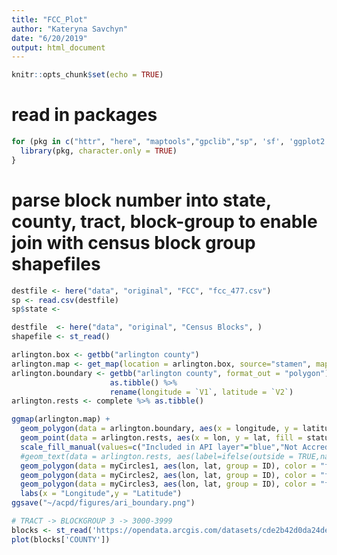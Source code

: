 ```yaml
---
title: "FCC_Plot"
author: "Kateryna Savchyn"
date: "6/20/2019"
output: html_document
---
```


```r
knitr::opts_chunk$set(echo = TRUE)
```

# read in packages
```r
for (pkg in c("httr", "here", "maptools","gpclib","sp", 'sf', 'ggplot2', 'ggmap', 'osmdata', 'tidyverse', 'tigris', 'acs')) {
  library(pkg, character.only = TRUE)
}
```

# parse block number into state,  county, tract, block-group to enable join with census block group shapefiles

```r
destfile <- here("data", "original", "FCC", "fcc_477.csv")
sp <- read.csv(destfile)
sp$state <- 
```

```r
destfile  <- here("data", "original", "Census Blocks", )
shapefile <- st_read()
```


```r
arlington.box <- getbb("arlington county")
arlington.map <- get_map(location = arlington.box, source="stamen", maptype="watercolor", crop = TRUE)
arlington.boundary <- getbb("arlington county", format_out = "polygon") %>%
                      as.tibble() %>%
                      rename(longitude = `V1`, latitude = `V2`)
arlington.rests <- complete %>% as.tibble()

ggmap(arlington.map) +
  geom_polygon(data = arlington.boundary, aes(x = longitude, y = latitude), colour = "black", size = 1, alpha = 0.1) + 
  geom_point(data = arlington.rests, aes(x = lon, y = lat, fill = status), size = 3, pch = 21)  +
  scale_fill_manual(values=c("Included in API layer"="blue","Not Accredited in API layer"="pink", "Not present in API layer" = "orange")) +
  #geom_text(data = arlington.rests, aes(label=ifelse(outside = TRUE,name),size = 3, hjust=0, vjust=0) +
  geom_polygon(data = myCircles1, aes(lon, lat, group = ID), color = "firebrick1", size = 1.5, alpha = 0) +
  geom_polygon(data = myCircles2, aes(lon, lat, group = ID), color = "firebrick3", size = 1, alpha = 0) + 
  geom_polygon(data = myCircles3, aes(lon, lat, group = ID), color = "firebrick4", size = 1, alpha = 0) +
  labs(x = "Longitude",y = "Latitude") 
ggsave("~/acpd/figures/ari_boundary.png")
```

```r
# TRACT -> BLOCKGROUP 3 -> 3000-3999
blocks <- st_read('https://opendata.arcgis.com/datasets/cde2b42d0da24de9b1bf7d7e178f3d83_2.geojson')
plot(blocks['COUNTY'])
```
